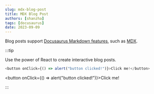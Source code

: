 ```yaml
---
slug: mdx-blog-post
title: MDX Blog Post
authors: [shanzha]
tags: [docusaurus]
date: 2023-09-09
---
```


Blog posts support [Docusaurus Markdown features](https://docusaurus.io/docs/markdown-features), such as [MDX](https://mdxjs.com/).

:::tip

Use the power of React to create interactive blog posts.

```js
<button onClick={() => alert("button clicked!")}>Click me!</button>
```

<button onClick={() => alert("button clicked!")}>Click me!</button>

:::
